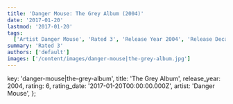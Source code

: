 ```yaml
---
title: 'Danger Mouse: The Grey Album (2004)'
date: '2017-01-20'
lastmod: '2017-01-20'
tags:
  ['Artist Danger Mouse', 'Rated 3', 'Release Year 2004', 'Release Decade 2000']
summary: 'Rated 3'
authors: ['default']
images: ['/content/images/danger-mouse|the-grey-album.jpg']
---
```


  key: 'danger-mouse|the-grey-album',
  title: 'The Grey Album',
  release_year: 2004,
  rating: 6,
  rating_date: '2017-01-20T00:00:00.000Z',
  artist: 'Danger Mouse',
};

<MusicRating data={data} />
